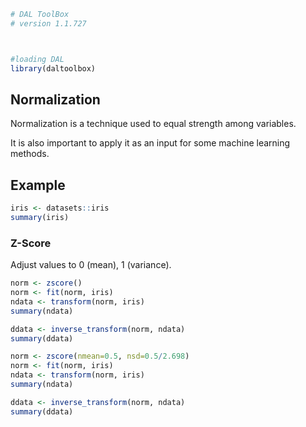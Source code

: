```r
# DAL ToolBox
# version 1.1.727



#loading DAL
library(daltoolbox) 
```

## Normalization

Normalization is a technique used to equal strength among variables. 

It is also important to apply it as an input for some machine learning methods. 

## Example

```r
iris <- datasets::iris  
summary(iris)
```

### Z-Score

Adjust values to 0 (mean), 1 (variance).

```r
norm <- zscore()
norm <- fit(norm, iris)
ndata <- transform(norm, iris)
summary(ndata)

ddata <- inverse_transform(norm, ndata)
summary(ddata)
```

```r
norm <- zscore(nmean=0.5, nsd=0.5/2.698)
norm <- fit(norm, iris)
ndata <- transform(norm, iris)
summary(ndata)
```

```r
ddata <- inverse_transform(norm, ndata)
summary(ddata)
```

